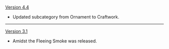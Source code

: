 {{Change History/Header}}
[[Version 4.4]]
* Updated subcategory from Ornament to Craftwork.
----
[[Version 3.1]]
* Amidst the Fleeing Smoke was released.